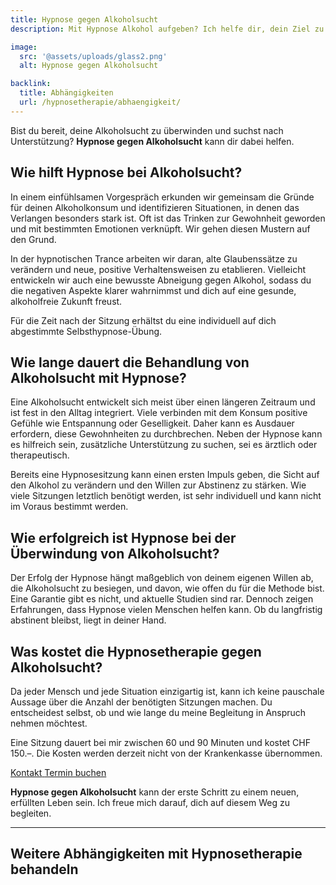 ```yaml
---
title: Hypnose gegen Alkoholsucht
description: Mit Hypnose Alkohol aufgeben? Ich helfe dir, dein Ziel zu erreichen.

image:
  src: '@assets/uploads/glass2.png'
  alt: Hypnose gegen Alkoholsucht

backlink:
  title: Abhängigkeiten
  url: /hypnosetherapie/abhaengigkeit/
---
```



Bist du bereit, deine Alkoholsucht zu überwinden und suchst nach Unterstützung? **Hypnose gegen Alkoholsucht** kann dir dabei helfen.

## Wie hilft Hypnose bei Alkoholsucht?

In einem einfühlsamen Vorgespräch erkunden wir gemeinsam die Gründe für deinen Alkoholkonsum und identifizieren Situationen, in denen das Verlangen besonders stark ist. Oft ist das Trinken zur Gewohnheit geworden und mit bestimmten Emotionen verknüpft. Wir gehen diesen Mustern auf den Grund.

In der hypnotischen Trance arbeiten wir daran, alte Glaubenssätze zu verändern und neue, positive Verhaltensweisen zu etablieren. Vielleicht entwickeln wir auch eine bewusste Abneigung gegen Alkohol, sodass du die negativen Aspekte klarer wahrnimmst und dich auf eine gesunde, alkoholfreie Zukunft freust.

Für die Zeit nach der Sitzung erhältst du eine individuell auf dich abgestimmte Selbsthypnose-Übung.

## Wie lange dauert die Behandlung von Alkoholsucht mit Hypnose?

Eine Alkoholsucht entwickelt sich meist über einen längeren Zeitraum und ist fest in den Alltag integriert. Viele verbinden mit dem Konsum positive Gefühle wie Entspannung oder Geselligkeit. Daher kann es Ausdauer erfordern, diese Gewohnheiten zu durchbrechen. Neben der Hypnose kann es hilfreich sein, zusätzliche Unterstützung zu suchen, sei es ärztlich oder therapeutisch.

Bereits eine Hypnosesitzung kann einen ersten Impuls geben, die Sicht auf den Alkohol zu verändern und den Willen zur Abstinenz zu stärken. Wie viele Sitzungen letztlich benötigt werden, ist sehr individuell und kann nicht im Voraus bestimmt werden.

## Wie erfolgreich ist Hypnose bei der Überwindung von Alkoholsucht?

Der Erfolg der Hypnose hängt maßgeblich von deinem eigenen Willen ab, die Alkoholsucht zu besiegen, und davon, wie offen du für die Methode bist. Eine Garantie gibt es nicht, und aktuelle Studien sind rar. Dennoch zeigen Erfahrungen, dass Hypnose vielen Menschen helfen kann. Ob du langfristig abstinent bleibst, liegt in deiner Hand.

## Was kostet die Hypnosetherapie gegen Alkoholsucht?

Da jeder Mensch und jede Situation einzigartig ist, kann ich keine pauschale Aussage über die Anzahl der benötigten Sitzungen machen. Du entscheidest selbst, ob und wie lange du meine Begleitung in Anspruch nehmen möchtest.

Eine Sitzung dauert bei mir zwischen 60 und 90 Minuten und kostet CHF 150.–. Die Kosten werden derzeit nicht von der Krankenkasse übernommen.

<div class="flex gap-4">
  <a data-umami-event="Home – Button Kontakt" href="/kontakt/" class="inline-flex items-center justify-center px-6 py-3 text-base leading-tight font-bold text-red-600 bg-transparent border border-red-600 rounded-full transition hover:bg-red-500 hover:text-red-50 no-underline"> 
    <span class="">Kontakt</span>
  </a>
  <a
  data-umami-event="Open Calendly"
  href="https://calendly.com/bern-hypnose/erstsitzung"
  target="_blank"
  class="inline-flex no-prose items-center justify-center px-6 py-3 text-base leading-tight font-bold text-white bg-red-600 border border-red-600 rounded-full transition hover:bg-red-500 hover:text-red-50 no-underline"
>
  <span>Termin buchen</span>
</a>
</div>

**Hypnose gegen Alkoholsucht** kann der erste Schritt zu einem neuen, erfüllten Leben sein. Ich freue mich darauf, dich auf diesem Weg zu begleiten.

<hr />

## Weitere Abhängigkeiten mit Hypnosetherapie behandeln
<SubPages id="dependencies" exclude="/hypnosetherapie/abhaengigkeit/hypnose-gegen-alkoholsucht/" columns={2} />
